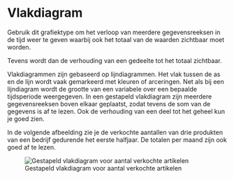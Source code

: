 # Vlakdiagram {#charttype_area}

Gebruik dit grafiektype om het verloop van meerdere gegevensreeksen in de tijd weer te geven waarbij ook het totaal van de waarden zichtbaar moet worden.

Tevens wordt dan de verhouding van een gedeelte tot het totaal zichtbaar.

Vlakdiagrammen zijn gebaseerd op lijndiagrammen. Het vlak tussen de as en de lijn wordt vaak gemarkeerd met kleuren of arceringen. Net als bij een lijndiagram wordt de grootte van een variabele over een bepaalde tijdsperiode weergegeven. In een gestapeld vlakdiagram zijn meerdere gegevensreeksen boven elkaar geplaatst, zodat tevens de som van de gegevens is af te lezen. Ook de verhouding van een deel tot het geheel kun je goed zien.

In de volgende afbeelding zie je de verkochte aantallen van drie produkten van een bedrijf gedurende het eerste halfjaar. De totalen per maand zijn ook goed af te lezen.

 ![Gestapeld vlakdiagram voor aantal verkochte artikelen](images/area_result.png "Gestapeld vlakdiagram voor aantal verkochte artikelen") 

